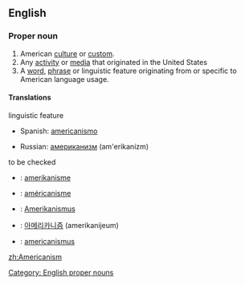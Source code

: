 ==English==

===Proper noun===
{{en-noun|s|-}}
#American [[culture]] or [[custom]].
#Any [[activity]] or [[media]] that originated in the United States
#A [[word]], [[phrase]] or linguistic feature originating from or specific to American language usage.

====Translations====
;linguistic feature
{{top}}
*Spanish: [[americanismo]] {{m}}
{{mid}}
*Russian: [[американизм]] (am'erikanízm) {{m}}
{{bottom}}

;to be checked
{{top}}
*{{ttbc|Dutch}}: [[amerikanisme]]
*{{ttbc|French}}: [[américanisme]]
*{{ttbc|German}}: [[Amerikanismus]]
{{mid}}
*{{ttbc|Korean}}: [[아메리카니즘]] (amerikanijeum)
*{{ttbc|Latin}}: [[americanismus]]
{{bottom}}

[[Category: English proper nouns]]

[[zh:Americanism]]
